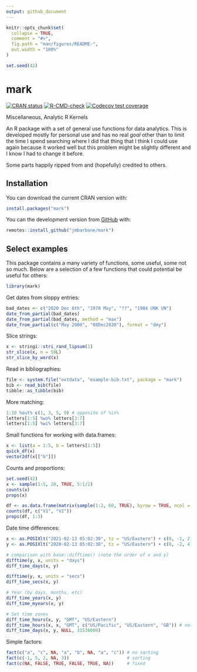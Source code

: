 ```yaml
---
output: github_document
---
```


<!-- README.md is generated from README.Rmd. Please edit that file -->

```r
knitr::opts_chunk$set(
  collapse = TRUE,
  comment = "#>",
  fig.path = "man/figures/README-",
  out.width = "100%"
)

set.seed(42)
```

# mark

<!-- badges: start -->
[![CRAN status](https://www.r-pkg.org/badges/version/mark)](https://CRAN.R-project.org/package=mark)
[![R-CMD-check](https://github.com/jmbarbone/mark/workflows/R-CMD-check/badge.svg)](https://github.com/jmbarbone/mark/actions)
[![Codecov test coverage](https://codecov.io/gh/jmbarbone/mark/branch/main/graph/badge.svg)](https://app.codecov.io/gh/jmbarbone/mark?branch=main)
<!-- badges: end -->

Miscellaneous, Analytic R Kernels

An R package with a set of general use functions for data analytics.
This is developed mostly for personal use and has no real _goal_ other than to limit the time I spend searching where I did that thing that I think I could use again because it worked well but this problem might be slightly different and I know I had to change it before.

Some parts happily ripped from and (hopefully) credited to others.

## Installation

You can download the current CRAN version with:

```r
install.packages("mark")
```

You can the development version from [GitHub](https://github.com/jmbarbone/mark) with:

```r
remotes::install_github("jmbarbone/mark")
```

## Select examples

This package contains a many variety of functions, some useful, some not so much.
Below are a selection of a few functions that could potential be useful for others:

```r
library(mark)
```

Get dates from sloppy entries:

```r
bad_dates <- c("2020 Dec 8th", "1970 May", "??", "1984 UNK UN")
date_from_partial(bad_dates)
date_from_partial(bad_dates, method = "max")
date_from_partial(c("May 2000", "08Dec2020"), format = "dmy")
```

Slice strings:

```r
x <- stringi::stri_rand_lipsum(1)
str_slice(x, n = 50L)
str_slice_by_word(x)
```

Read in bibliographies:

```r
file <- system.file("extdata", "example-bib.txt", package = "mark")
bib <- read_bib(file)
tibble::as_tibble(bib)
```

More matching:

```r
1:10 %out% c(1, 3, 5, 9) # opposite of %in% 
letters[1:5] %wo% letters[3:7]
letters[1:5] %wi% letters[3:7]
```

Small functions for working with data.frames:

```r
x <- list(a = 1:5, b = letters[1:5])
quick_df(x)
vector2df(x[["b"]])
```

Counts and proportions:

```r
set.seed(42)
x <- sample(1:5, 20, TRUE, 5:1/2)
counts(x)
props(x)

df <- as.data.frame(matrix(sample(1:2, 60, TRUE), byrow = TRUE, ncol = 3))
counts(df, c("V1", "V2"))
props(df, 1:3)
```

Date time differences:

```r
x <- as.POSIXlt("2021-02-13 05:02:30", tz = "US/Eastern") + c(0, -1, 2) * 3600 * 24
y <- as.POSIXlt("2020-02-13 05:02:30", tz = "US/Eastern") + c(0, -2, 4) * 3600 * 24

# comparison with base::difftime() (note the order of x and y)
difftime(y, x, units = "days")
diff_time_days(x, y)

difftime(y, x, units = "secs")
diff_time_secs(x, y)

# Year (by days, months, etc)
diff_time_years(x, y)
diff_time_myears(x, y)

# Set time zones
diff_time_hours(x, y, "GMT", "US/Eastern")                         
diff_time_hours(x, x, "GMT", c("US/Pacific", "US/Eastern", "GB")) # note x, x
diff_time_days(x, y, NULL, 31536000) 
```

Simple factors:

```r
fact(c("a", "c", NA, "a", "b", NA, "a", "c")) # no sorting
fact(c(-1, 5, 2, NA, 3))                      # sorting
fact(c(NA, FALSE, TRUE, FALSE, TRUE, NA))     # fixed
```


